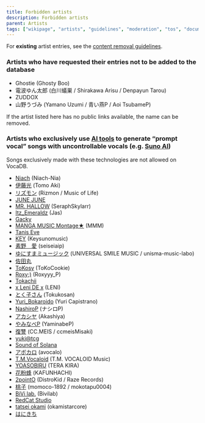 ---
title: Forbidden artists
description: Forbidden artists
parent: Artists
tags: ["wikipage", "artists", "guidelines", "moderation", "tos", "documentation", "vocadb"]
---

For **existing** artist entries, see the [content removal guidelines](/docs/other-guidelines/content-removal-guidelines).

### Artists who have requested their entries not to be added to the database
* Ghostie (Ghosty Boo)
* 電波ゆん太郎 (白川蟻巣 / Shirakawa Arisu / Denpayun Tarou)
* ZUDDOX
* 山野うづみ (Yamano Uzumi / 青い燕P / Aoi TsubameP)

If the artist listed here has no public links available, the name can be removed.

### Artists who exclusively use [AI tools](https://vocadb.net/T/10766/ai-generated-music) to generate “prompt vocal” songs with uncontrollable vocals (e.g. [Suno AI](https://vocadb.net/T/10648/suno))
Songs exclusively made with these technologies are not allowed on VocaDB.
* [Niach](https://www.youtube.com/@Niach-music-) (Niach-Nia)
* [伊藤光](https://vocadb.net/Ar/147506) (Tomo Aki)
* [リズモン](https://www.youtube.com/@Rizmon888) (Rizmon / Music of Life)
* [JUNE JUNE](https://www.youtube.com/@JJJUNEJUNE)
* [MR. HALLOW](https://www.youtube.com/@SeraphSkylarr) (SeraphSkylarr)
* [Itz_Emeraldz](https://www.youtube.com/channel/UC9zHHY0qpUL4bTrhzOV5W4w) (Jas)
* [Gacky](https://www.youtube.com/channel/UC28M5s4KsL9KIsrQPmZaSXw)
* [MANGA MUSIC Montage★](https://www.youtube.com/@MMM_9482) (MMM)
* [Tanis Eve](https://www.youtube.com/@tanis-eve)
* [KEY](https://www.youtube.com/@Keysunomusic) (Keysunomusic)
* [素野　愛](https://www.youtube.com/@seiseiaip) (seiseiaip)
* [ゆにすまミュージック](https://www.youtube.com/channel/UCxGJfzoPyHc0L2ldvaDTlJA) (UNIVERSAL SMILE MUSIC / unisma-music-labo)
* [佐田丸](https://www.youtube.com/@%E4%BD%90%E7%94%B0%E4%B8%B8-l7b)
* [ToKosy](https://www.youtube.com/@ToKoCookie) (ToKoCookie)
* [Roxy;)](https://www.youtube.com/@Roxyyy_P) (Roxyyy_P)
* [Tokachii](https://www.youtube.com/@Tokachiiai594)
* [x Leni DE x](https://www.youtube.com/@xlenidex) (LENI)
* [とく子さん](https://www.nicovideo.jp/user/60793657) (Tokukosan)
* [Yuri_Bokaroido](https://www.youtube.com/channel/UCf2ZBKPt9wUyJQb3neLUeTA) (Yuri Capistrano)
* [NashiroP](https://www.youtube.com/channel/UCIXOIqkjG94H3PvxndT8DAw) (ナシロP)
* [アカシヤ](https://www.nicovideo.jp/user/137770063) (Akashiya)
* [やみなべP](https://www.youtube.com/channel/UCq5KC5nVBc3iSvzQCd80imQ) (YaminabeP)
* [復讐](https://www.youtube.com/channel/UCVdNRLGW6hg7JU98VETzesA) (CC.MEIS / ccmeisMisaki)
* [yuki@tcg](https://www.youtube.com/channel/UCGOylIoU7gQy12Z-a3T9Y-Q)
* [Sound of Solana](https://www.youtube.com/@SoundofSolana)
* [アボカロ](https://www.youtube.com/@avocaloid) (avocalo)
* [T.M.Vocaloid](https://www.nicovideo.jp/user/132865157) (T.M. VOCALOID Music)
* [YOASOBIRU](https://www.nicovideo.jp/user/136612973) (TERA KIRA)
* [花粉蜂](https://www.youtube.com/channel/UCzTkiuMD6dtQILK0GeHgO6w) (KAFUNHACHI)
* [2pointO](https://www.youtube.com/channel/UC6C71W10VeDKhRPUgfc1u1w) (DistroKid / Raze Records)
* [桃子](https://www.nicovideo.jp/user/139170408) (momoco-1892 / mokotapu0004)
* [BiVi lab.](https://www.youtube.com/@Bivilab) (Bivilab)
* [RedCat Studio](https://www.youtube.com/@RedCat_Studio)
* [tatsei okami](https://www.youtube.com/@okamistarcore) (okamistarcore)
* [はにきち](https://www.nicovideo.jp/user/44498428)